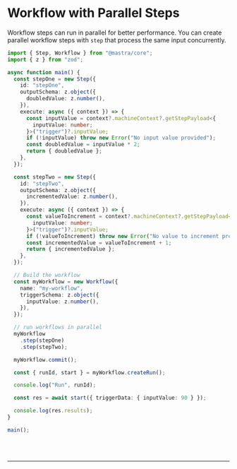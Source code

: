 
# Workflow with Parallel Steps

Workflow steps can run in parallel for better performance. You can create parallel workflow steps with `step` that process the same input concurrently.

```ts showLineNumbers copy
import { Step, Workflow } from "@mastra/core";
import { z } from "zod";

async function main() {
  const stepOne = new Step({
    id: "stepOne",
    outputSchema: z.object({
      doubledValue: z.number(),
    }),
    execute: async ({ context }) => {
      const inputValue = context?.machineContext?.getStepPayload<{
        inputValue: number;
      }>("trigger")?.inputValue;
      if (!inputValue) throw new Error("No input value provided");
      const doubledValue = inputValue * 2;
      return { doubledValue };
    },
  });

  const stepTwo = new Step({
    id: "stepTwo",
    outputSchema: z.object({
      incrementedValue: z.number(),
    }),
    execute: async ({ context }) => {
      const valueToIncrement = context?.machineContext?.getStepPayload<{
        inputValue: number;
      }>("trigger")?.inputValue;
      if (!valueToIncrement) throw new Error("No value to increment provided");
      const incrementedValue = valueToIncrement + 1;
      return { incrementedValue };
    },
  });

  // Build the workflow
  const myWorkflow = new Workflow({
    name: "my-workflow",
    triggerSchema: z.object({
      inputValue: z.number(),
    }),
  });

  // run workflows in parallel
  myWorkflow
    .step(stepOne)
    .step(stepTwo);

  myWorkflow.commit();

  const { runId, start } = myWorkflow.createRun();

  console.log("Run", runId);

  const res = await start({ triggerData: { inputValue: 90 } });

  console.log(res.results);
}

main();
```

<br />
<br />
<hr className="dark:border-[#404040] border-gray-300" />
<br />
<br />
<GithubLink
  link={
    "https://github.com/mastra-ai/mastra/blob/main/examples/basics/workflows/workflow-with-parallel-steps"
  }
/>
